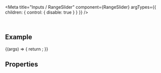
<Meta
  title="Inputs / RangeSlider"
  component={RangeSlider}
  argTypes={{
    children: { control: { disable: true } }
  }}
/>

<DocsHeader since="0.13.0" />

<br />

## Example

<Canvas>
  <Story name="Default">
    {(args) => {
      return <RangeSlider {...args} />;
    }}
  </Story>
</Canvas>

## Properties

<ArgsTableWithNote story="Default" />

<Footer />
